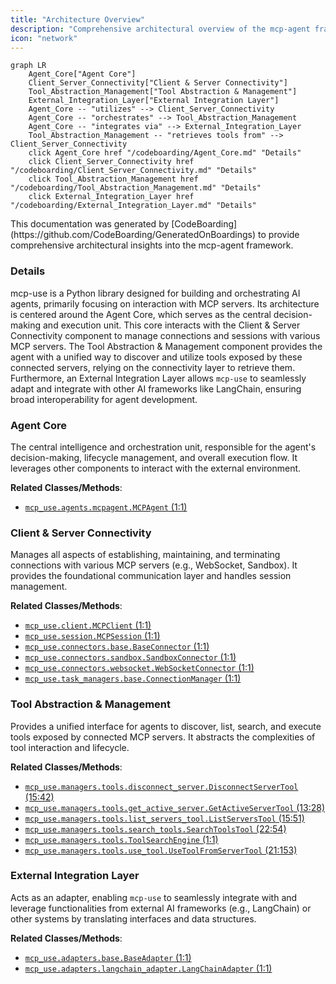 ```yaml
---
title: "Architecture Overview"
description: "Comprehensive architectural overview of the mcp-agent framework"
icon: "network"
---
```



```mermaid
graph LR
    Agent_Core["Agent Core"]
    Client_Server_Connectivity["Client & Server Connectivity"]
    Tool_Abstraction_Management["Tool Abstraction & Management"]
    External_Integration_Layer["External Integration Layer"]
    Agent_Core -- "utilizes" --> Client_Server_Connectivity
    Agent_Core -- "orchestrates" --> Tool_Abstraction_Management
    Agent_Core -- "integrates via" --> External_Integration_Layer
    Tool_Abstraction_Management -- "retrieves tools from" --> Client_Server_Connectivity
    click Agent_Core href "/codeboarding/Agent_Core.md" "Details"
    click Client_Server_Connectivity href "/codeboarding/Client_Server_Connectivity.md" "Details"
    click Tool_Abstraction_Management href "/codeboarding/Tool_Abstraction_Management.md" "Details"
    click External_Integration_Layer href "/codeboarding/External_Integration_Layer.md" "Details"
```

<Info>
This documentation was generated by [CodeBoarding](https://github.com/CodeBoarding/GeneratedOnBoardings) to provide comprehensive architectural insights into the mcp-agent framework.
</Info>

### Details

mcp-use is a Python library designed for building and orchestrating AI agents, primarily focusing on interaction with MCP servers. Its architecture is centered around the Agent Core, which serves as the central decision-making and execution unit. This core interacts with the Client & Server Connectivity component to manage connections and sessions with various MCP servers. The Tool Abstraction & Management component provides the agent with a unified way to discover and utilize tools exposed by these connected servers, relying on the connectivity layer to retrieve them. Furthermore, an External Integration Layer allows `mcp-use` to seamlessly adapt and integrate with other AI frameworks like LangChain, ensuring broad interoperability for agent development.

### Agent Core
The central intelligence and orchestration unit, responsible for the agent's decision-making, lifecycle management, and overall execution flow. It leverages other components to interact with the external environment.


**Related Classes/Methods**:

- <a href="https://github.com/mcp-use/mcp-use/blob/main/mcp_use/agents/mcpagent.py#L1-L1" target="_blank" rel="noopener noreferrer">`mcp_use.agents.mcpagent.MCPAgent` (1:1)</a>


### Client & Server Connectivity
Manages all aspects of establishing, maintaining, and terminating connections with various MCP servers (e.g., WebSocket, Sandbox). It provides the foundational communication layer and handles session management.


**Related Classes/Methods**:

- <a href="https://github.com/mcp-use/mcp-use/blob/main/mcp_use/client.py#L1-L1" target="_blank" rel="noopener noreferrer">`mcp_use.client.MCPClient` (1:1)</a>
- <a href="https://github.com/mcp-use/mcp-use/blob/main/mcp_use/session.py#L1-L1" target="_blank" rel="noopener noreferrer">`mcp_use.session.MCPSession` (1:1)</a>
- <a href="https://github.com/mcp-use/mcp-use/blob/main/mcp_use/connectors/base.py#L1-L1" target="_blank" rel="noopener noreferrer">`mcp_use.connectors.base.BaseConnector` (1:1)</a>
- <a href="https://github.com/mcp-use/mcp-use/blob/main/mcp_use/connectors/sandbox.py#L1-L1" target="_blank" rel="noopener noreferrer">`mcp_use.connectors.sandbox.SandboxConnector` (1:1)</a>
- <a href="https://github.com/mcp-use/mcp-use/blob/main/mcp_use/connectors/websocket.py#L1-L1" target="_blank" rel="noopener noreferrer">`mcp_use.connectors.websocket.WebSocketConnector` (1:1)</a>
- <a href="https://github.com/mcp-use/mcp-use/blob/main/mcp_use/task_managers/base.py#L1-L1" target="_blank" rel="noopener noreferrer">`mcp_use.task_managers.base.ConnectionManager` (1:1)</a>


### Tool Abstraction & Management
Provides a unified interface for agents to discover, list, search, and execute tools exposed by connected MCP servers. It abstracts the complexities of tool interaction and lifecycle.


**Related Classes/Methods**:

- <a href="https://github.com/mcp-use/mcp-use/blob/main/mcp_use/managers/tools/disconnect_server.py#L15-L42" target="_blank" rel="noopener noreferrer">`mcp_use.managers.tools.disconnect_server.DisconnectServerTool` (15:42)</a>
- <a href="https://github.com/mcp-use/mcp-use/blob/main/mcp_use/managers/tools/get_active_server.py#L13-L28" target="_blank" rel="noopener noreferrer">`mcp_use.managers.tools.get_active_server.GetActiveServerTool` (13:28)</a>
- <a href="https://github.com/mcp-use/mcp-use/blob/main/mcp_use/managers/tools/list_servers_tool.py#L15-L51" target="_blank" rel="noopener noreferrer">`mcp_use.managers.tools.list_servers_tool.ListServersTool` (15:51)</a>
- <a href="https://github.com/mcp-use/mcp-use/blob/main/mcp_use/managers/tools/search_tools.py#L22-L54" target="_blank" rel="noopener noreferrer">`mcp_use.managers.tools.search_tools.SearchToolsTool` (22:54)</a>
- <a href="https://github.com/mcp-use/mcp-use/blob/main/mcp_use/managers/tools/tool_search_engine.py#L1-L1" target="_blank" rel="noopener noreferrer">`mcp_use.managers.tools.ToolSearchEngine` (1:1)</a>
- <a href="https://github.com/mcp-use/mcp-use/blob/main/mcp_use/managers/tools/use_tool.py#L21-L153" target="_blank" rel="noopener noreferrer">`mcp_use.managers.tools.use_tool.UseToolFromServerTool` (21:153)</a>


### External Integration Layer
Acts as an adapter, enabling `mcp-use` to seamlessly integrate with and leverage functionalities from external AI frameworks (e.g., LangChain) or other systems by translating interfaces and data structures.


**Related Classes/Methods**:

- <a href="https://github.com/mcp-use/mcp-use/blob/main/mcp_use/adapters/base.py#L1-L1" target="_blank" rel="noopener noreferrer">`mcp_use.adapters.base.BaseAdapter` (1:1)</a>
- <a href="https://github.com/mcp-use/mcp-use/blob/main/mcp_use/adapters/langchain_adapter.py#L1-L1" target="_blank" rel="noopener noreferrer">`mcp_use.adapters.langchain_adapter.LangChainAdapter` (1:1)</a>
